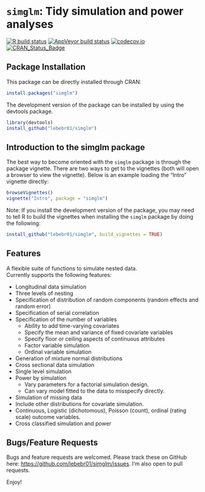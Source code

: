 # `simglm`: Tidy simulation and power analyses

[![R build status](https://github.com/lebebr01/simglm/workflows/R-CMD-check/badge.svg)](https://github.com/lebebr01/simglm/actions?workflow=R-CMD-check)
[![AppVeyor build status](https://ci.appveyor.com/api/projects/status/github/lebebr01/simglm?branch=main&svg=true)](https://ci.appveyor.com/project/lebebr01/simglm)
[![codecov.io](https://codecov.io/github/lebebr01/simglm/coverage.svg?branch=main)](https://codecov.io/github/lebebr01/simglm?branch=main)
[![CRAN_Status_Badge](https://www.r-pkg.org/badges/version/simglm)](https://cran.r-project.org/package=simglm)


## Package Installation
This package can be directly installed through CRAN:

```r
install.packages("simglm")
```

The development version of the package can be installed by using the devtools package.

```r
library(devtools)
install_github("lebebr01/simglm")
```

## Introduction to the simglm package
The best way to become oriented with the `simglm` package is through the package vignette. There are two ways to get to the vignettes (both will open a browser to view the vignette). Below is an example loading the "Intro" vignette directly:

```r
browseVignettes()
vignette("Intro", package = "simglm")
```

Note: If you install the development version of the package, you may need to tell R to build the vignettes when installing the `simglm` package by doing the following:
```r
install_github("lebebr01/simglm", build_vignettes = TRUE)
```

## Features

A flexible suite of functions to simulate nested data.  
Currently supports the following features:

* Longitudinal data simulation
* Three levels of nesting
* Specification of distribution of random components (random effects and random error)
* Specification of serial correlation
* Specification of the number of variables
    + Ability to add time-varying covariates
    + Specify the mean and variance of fixed covariate variables
    + Specify floor or ceiling aspects of continuous attributes
    + Factor variable simulation 
    + Ordinal variable simulation
* Generation of mixture normal distributions
* Cross sectional data simulation
* Single level simulation
* Power by simulation
    + Vary parameters for a factorial simulation design.
    + Can vary model fitted to the data to misspecify directly.
* Simulation of missing data
* Include other distributions for covariate simulation.
* Continuous, Logistic (dichotomous), Poisson (count), ordinal (rating scale) outcome variables.
* Cross classified simulation and power

## Bugs/Feature Requests

Bugs and feature requests are welcomed. Please track these on GitHub here: <https://github.com/lebebr01/simglm/issues>. I'm also open to pull requests.

Enjoy!
